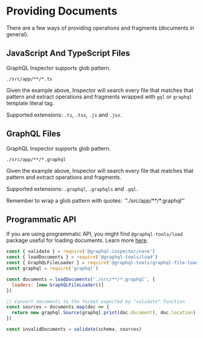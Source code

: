 
# Providing Documents

There are a few ways of providing operations and fragments (documents in general).

## JavaScript And TypeScript Files

GraphQL Inspector supports glob pattern.

```
./src/app/**/*.ts
```

Given the example above, Inspector will search every file that matches that pattern and extract operations and fragments
wrapped with `gql` or `graphql` template literal tag.

Supported extensions: `.ts`, `.tsx`, `.js` and `.jsx`.

## GraphQL Files

GraphQL Inspector supports glob pattern.

```
./src/app/**/*.graphql
```

Given the example above, Inspector will search every file that matches that pattern and extract operations and
fragments.

Supported extensions: `.graphql`, `.graphqls` and `.gql`.

<Callout type="warning">
  Remember to wrap a glob pattern with quotes: `"./src/app/**/*.graphql"`
</Callout>

## Programmatic API

If you are using programmatic API, you might find `@graphql-tools/load` package useful for loading documents. Learn more
[here](https://graphql-tools.com/docs/documents-loading).

```js
const { validate } = require('@graphql-inspector/core')
const { loadDocuments } = require('@graphql-tools/load')
const { GraphQLFileLoader } = require('@graphql-tools/graphql-file-loader')
const graphql = require('graphql')

const documents = loadDocuments('./src/**/*.graphql', {
  loaders: [new GraphQLFileLoader()]
})

// Convert documents to the format expected by "validate" function
const sources = documents.map(doc => {
  return new graphql.Source(graphql.print(doc.document), doc.location)
})

const invalidDocuments = validate(schema, sources)
```
